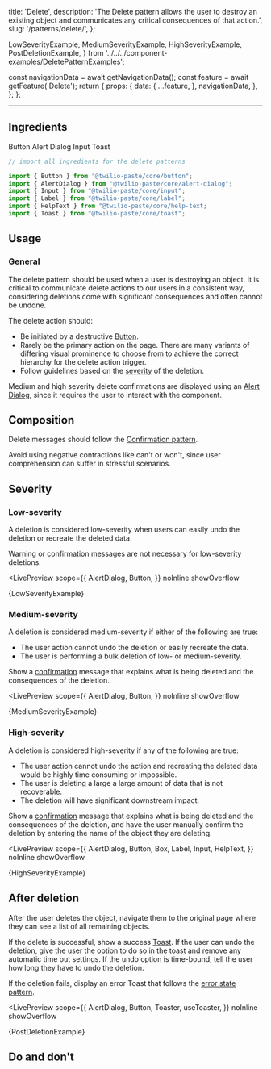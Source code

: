   title: 'Delete',
  description:
    'The Delete pattern allows the user to destroy an existing object and communicates any critical consequences of that action.',
  slug: '/patterns/delete/',
};

  LowSeverityExample,
  MediumSeverityExample,
  HighSeverityExample,
  PostDeletionExample,
} from '../../../component-examples/DeletePatternExamples';


  const navigationData = await getNavigationData();
  const feature = await getFeature('Delete');
  return {
    props: {
      data: {
        ...feature,
      },
      navigationData,
    },
  };
};

<content>

<NormalizedPatternHeader description={meta.description} name={meta.title} data={props.data} />

</content>

---

<contentwrapper>

<PageAside data={mdxHeadings} />

<content>

## Ingredients

<Grid gutter="space30" marginBottom="space80">
  <Column>
    <Card>
      <Heading as="h3" variant="heading40" marginBottom="space0">
        <Anchor href="/components/button">Button</Anchor>
      </Heading>
    </Card>
  </Column>
  <Column>
    <Card>
      <Heading as="h3" variant="heading40" marginBottom="space0">
        <Anchor href="/components/alert-dialog">Alert Dialog</Anchor>
      </Heading>
    </Card>
  </Column>
  <Column>
    <Card>
      <Heading as="h3" variant="heading40" marginBottom="space0">
        <Anchor href="/components/input">Input</Anchor>
      </Heading>
    </Card>
  </Column>
  <Column>
    <Card>
      <Heading as="h3" variant="heading40" marginBottom="space0">
        <Anchor href="/components/toast">Toast</Anchor>
      </Heading>
    </Card>
  </Column>
</Grid>

```jsx
// import all ingredients for the delete patterns

import {​ Button } from "@twilio-paste/core/button";
import { AlertDialog } from "@twilio-paste/core/alert-dialog";
import { Input } from "@twilio-paste/core/input";
import { Label } from "@twilio-paste/core/label";
import { HelpText } from "@twilio-paste/core/help-text;
import { Toast } from "@twilio-paste/core/toast";
```

## Usage

### General

The delete pattern should be used when a user is destroying an object. It is critical to communicate delete actions to our users in a consistent way, considering deletions come with significant consequences and often cannot be undone.

The delete action should:

- Be initiated by a destructive [Button](/components/button).
- Rarely be the primary action on the page. There are many variants of differing visual prominence to choose from to achieve the correct hierarchy for the delete action trigger.
- Follow guidelines based on the [severity](#variations) of the deletion.

Medium and high severity delete confirmations are displayed using an [Alert Dialog](/components/alert-dialog), since it requires the user to interact with the component.

## Composition

Delete messages should follow the [Confirmation pattern](/patterns/confirmation).

Avoid using negative contractions like can't or won't, since user comprehension can suffer in stressful scenarios.

## Severity

### Low-severity

A deletion is considered low-severity when users can easily undo the deletion or recreate the deleted data.

Warning or confirmation messages are not necessary for low-severity deletions.

<LivePreview
  scope={{
    AlertDialog,
    Button,
  }}
  noInline
  showOverflow
>
  {LowSeverityExample}
</LivePreview>

### Medium-severity

A deletion is considered medium-severity if either of the following are true:

- The user action cannot undo the deletion or easily recreate the data.
- The user is performing a bulk deletion of low- or medium-severity.

Show a [confirmation](/patterns/confirmation) message that explains what is being deleted and the consequences of the deletion.

<LivePreview
  scope={{
    AlertDialog,
    Button,
  }}
  noInline
  showOverflow
>
  {MediumSeverityExample}
</LivePreview>

### High-severity

A deletion is considered high-severity if any of the following are true:

- The user action cannot undo the action and recreating the deleted data would be highly time consuming or impossible.
- The user is deleting a large a large amount of data that is not recoverable.
- The deletion will have significant downstream impact.

Show a [confirmation](/patterns/confirmation) message that explains what is being deleted and the consequences of the deletion, and have the user manually confirm the deletion by entering the name of the object they are deleting.

<LivePreview
  scope={{
    AlertDialog,
    Button,
    Box,
    Label,
    Input,
    HelpText,
  }}
  noInline
  showOverflow
>
  {HighSeverityExample}
</LivePreview>

## After deletion

After the user deletes the object, navigate them to the original page where they can see a list of all remaining objects.

If the delete is successful, show a success [Toast](/components/toast). If the user can undo the deletion, give the user the option to do so in the toast and remove any automatic time out settings. If the undo option is time-bound, tell the user how long they have to undo the deletion.

If the deletion fails, display an error Toast that follows the [error state pattern](/patterns/error-state).

<LivePreview
  scope={{
    AlertDialog,
    Button,
    Toaster,
    useToaster,
  }}
  noInline
  showOverflow
>
  {PostDeletionExample}
</LivePreview>

## Do and don't

<DoDont>
  <Do title="Do" body="Use an Alert Dialog for deletion confirmations." preview={false} />
  <Dont title="Don't" body="Don't use a Modal for deletion confirmations." preview={false} />
</DoDont>

<DoDont>
  <Do
    title="Do"
    body="Show confirmations for deletions that can't be undone, are bulk actions, or involve objects that would be hard to recreate."
    preview={false}
  />
  <Dont
    title="Don't"
    body="Don't make the user confirm low-severity deletions that can be easily reversed."
    preview={false}
  />
</DoDont>

<DoDont>
  <Do title="Do" body="Use the Confirmation pattern to structure deletion message content." preview={false} />
</DoDont>

</content>

</contentwrapper>
